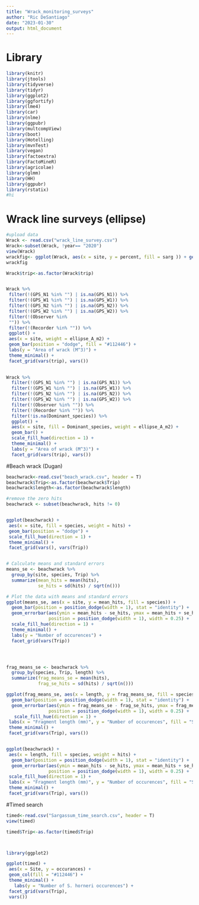 ```yaml
---
title: "Wrack_monitoring_surveys"
author: "Ric DeSantiago"
date: "2023-01-30"
output: html_document
---
```


# Library
```r
library(knitr)
library(jtools)
library(tidyverse)
library(tidyr)
library(ggplot2)
library(ggfortify)
library(lme4)
library(car)
library(nlme)
library(ggpubr)
library(multcompView)
library(boot)
library(Hotelling)
library(mvnTest)
library(vegan)
library(factoextra)
library(FactoMineR)
library(agricolae)
library(glmm)
library(HH)
library(ggpubr)
library(rstatix)
#hi
```


# Wrack line surveys (ellipse)
```r
#upload data 
Wrack <- read.csv("wrack_line_survey.csv") 
Wrack<-subset(Wrack, !year== "2020")
view(Wrack)
wrackfig<- ggplot(Wrack, aes(x = site, y = percent, fill = sarg )) + geom_boxplot()
wrackfig

Wrack$trip<-as.factor(Wrack$trip)


Wrack %>%
 filter(!(GPS_N1 %in% "") | is.na(GPS_N1)) %>%
 filter(!(GPS_W1 %in% "") | is.na(GPS_W1)) %>%
 filter(!(GPS_N2 %in% "") | is.na(GPS_N2)) %>%
 filter(!(GPS_W2 %in% "") | is.na(GPS_W2)) %>%
 filter(!(Observer %in% 
 "")) %>%
 filter(!(Recorder %in% "")) %>%
 ggplot() +
 aes(x = site, weight = ellipse_A_m2) +
 geom_bar(position = "dodge", fill = "#112446") +
 labs(y = "Area of wrack (M^3)") +
 theme_minimal() +
 facet_grid(vars(trip), vars())

 
Wrack %>%
  filter(!(GPS_N1 %in% "") | is.na(GPS_N1)) %>%
  filter(!(GPS_W1 %in% "") | is.na(GPS_W1)) %>%
  filter(!(GPS_N2 %in% "") | is.na(GPS_N2)) %>%
  filter(!(GPS_W2 %in% "") | is.na(GPS_W2)) %>%
  filter(!(Observer %in% "")) %>%
  filter(!(Recorder %in% "")) %>%
  filter(!is.na(Dominant_species)) %>% 
  ggplot() +
  aes(x = site, fill = Dominant_species, weight = ellipse_A_m2) +
  geom_bar() +
  scale_fill_hue(direction = 1) +
  theme_minimal() +
  labs(y = "Area of wrack (M^3)") +
  facet_grid(vars(trip), vars())


```


#Beach wrack (Dugan)
```r

beachwrack<-read.csv("beach_wrack.csv", header = T)
beachwrack$Trip<-as.factor(beachwrack$Trip)
beachwrack$length<-as.factor(beachwrack$length)

#remove the zero hits
beachwrack <- subset(beachwrack, hits != 0)


ggplot(beachwrack) +
 aes(x = site, fill = species, weight = hits) +
 geom_bar(position = "dodge") +
 scale_fill_hue(direction = 1) +
 theme_minimal() +
 facet_grid(vars(), vars(Trip))


# Calculate means and standard errors
means_se <- beachwrack %>%
  group_by(site, species, Trip) %>%
  summarize(mean_hits = mean(hits),
            se_hits = sd(hits) / sqrt(n()))

# Plot the data with means and standard errors
ggplot(means_se, aes(x = site, y = mean_hits, fill = species)) +
  geom_bar(position = position_dodge(width = 1), stat = "identity") +
  geom_errorbar(aes(ymin = mean_hits - se_hits, ymax = mean_hits + se_hits),
                position = position_dodge(width = 1), width = 0.25) +
  scale_fill_hue(direction = 1) +
  theme_minimal() +
  labs(y = "Number of occurences") +
  facet_grid(vars(Trip))




frag_means_se <- beachwrack %>%
  group_by(species, Trip, length) %>%
  summarize(frag_means_se = mean(hits),
            frag_se_hits = sd(hits) / sqrt(n()))

ggplot(frag_means_se, aes(x = length, y = frag_means_se, fill = species)) +
  geom_bar(position = position_dodge(width = 1), stat = "identity") +
  geom_errorbar(aes(ymin = frag_means_se - frag_se_hits, ymax = frag_means_se + frag_se_hits),
                position = position_dodge(width = 1), width = 0.25) +
   scale_fill_hue(direction = 1) +
 labs(x = "Fragment length (mm)", y = "Number of occurences", fill = "Species") +
 theme_minimal() +
 facet_grid(vars(Trip), vars())


ggplot(beachwrack) +
 aes(x = length, fill = species, weight = hits) +
  geom_bar(position = position_dodge(width = 1), stat = "identity") +
  geom_errorbar(aes(ymin = mean_hits - se_hits, ymax = mean_hits + se_hits),
                position = position_dodge(width = 1), width = 0.25) +
 scale_fill_hue(direction = 1) +
 labs(x = "Fragment length (mm)", y = "Number of occurences", fill = "Species") +
 theme_minimal() +
 facet_grid(vars(Trip), vars())


```

#Timed search
```r
timed<-read.csv("Sargassum_time_search.csv", header = T)
view(timed)

timed$Trip<-as.factor(timed$Trip)



library(ggplot2)

ggplot(timed) +
 aes(x = Site, y = occurances) +
 geom_col(fill = "#112446") +
 theme_minimal() +
   labs(y = "Number of S. horneri occurences") +
 facet_grid(vars(Trip), 
 vars())
```